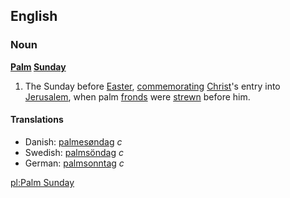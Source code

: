{{wikipedia}}
==English==
===Noun===
'''[[Palm]] [[Sunday]]'''

#The Sunday before [[Easter]], [[commemorating]] [[Christ]]'s entry into [[Jerusalem]], when palm [[frond]]s were [[strew]]n before him.

====Translations====
*Danish: [[palmesøndag]] ''c''
*Swedish: [[palmsöndag]] ''c''
*German: [[palmsonntag]] ''c''

[[pl:Palm Sunday]]